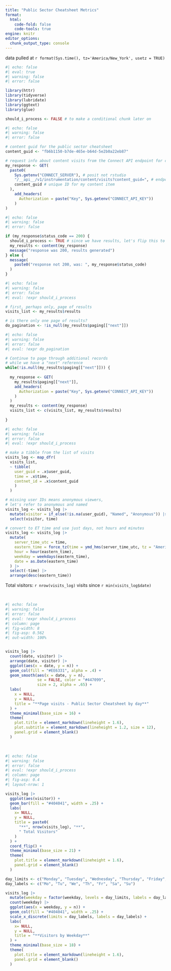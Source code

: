 ```yaml
---
title: "Public Sector Cheatsheet Metrics"
format:
  html:
    code-fold: false
    code-tools: true
engine: knitr
editor_options: 
  chunk_output_type: console
---
```

data pulled at `r format(Sys.time(), tz='America/New_York', usetz = TRUE)`  

```r
#| echo: false
#| eval: true
#| warning: false
#| error: false

library(httr)
library(tidyverse)
library(lubridate)
library(ggtext)
library(glue)

should_i_process <- FALSE # to make a conditional chunk later on
```

```r
#| echo: false
#| warning: false
#| error: false

# content guid for the public sector cheatsheet
content_guid <- "fb6b1150-b7de-465e-b64d-5e2b0a22eb87"

# request info about content visits from the Connect API endpoint for content instrumentation
my_response <- GET(
  paste0(
    Sys.getenv("CONNECT_SERVER"), # posit not rstudio
    "/__api__/v1/instrumentation/content/visits?content_guid=", # endpoint for info on content visits
    content_guid # unique ID for my content item
  ),
    add_headers(
      Authorization = paste("Key", Sys.getenv("CONNECT_API_KEY"))
    )
)

```

```r
#| echo: false
#| warning: false
#| error: false

if (my_response$status_code == 200) {
  should_i_process <- TRUE # since we have results, let's flip this to true so that the next chunk will be rendered
  my_results <- content(my_response)
  message("response was 200, results generated")
} else {
  message(
    paste0("response not 200, was: ", my_response$status_code)
  )
}

```

```r
#| echo: false
#| warning: false
#| error: false
#| eval: !expr should_i_process

# first, perhaps only, page of results
visits_list <- my_results$results

# is there only one page of results?
do_pagination <- !is_null(my_results$paging[["next"]])

```

```r
#| echo: false
#| warning: false
#| error: false
#| eval: !expr do_pagination

# Continue to page through additional records
# while we have a "next" reference
while(!is.null(my_results$paging[["next"]])) {
  
  my_response <- GET(
    my_results$paging[["next"]],
    add_headers(
      Authorization = paste("Key", Sys.getenv("CONNECT_API_KEY"))
    )
  )
  my_results <- content(my_response)
  visits_list <- c(visits_list, my_results$results)
  
}

```

```r
#| echo: false
#| warning: false
#| error: false
#| eval: !expr should_i_process

# make a tibble from the list of visits
visits_log <- map_dfr(
  visits_list,
  ~ tibble(
    user_guid = .x$user_guid,
    time = .x$time,
    contnet_id = .x$content_guid
    )
  )

# missing user IDs means anonymous viewers, 
# let's refer to anonymous and named
visits_log <- visits_log |> 
  mutate(visitor = if_else(!is.na(user_guid), "Named", "Anonymous")) |> 
  select(visitor, time)

# convert to ET time and use just days, not hours and minutes
visits_log <- visits_log |> 
  mutate(
    server_time_utc = time,
    eastern_time = force_tz(time = ymd_hms(server_time_utc, tz = "America/New_York"), tzone = "GMT"),
    hour = hour(eastern_time),
    weekday = weekdays(eastern_time),
    date = as.Date(eastern_time)
  ) |>
  select(-time) |> 
  arrange(desc(eastern_time))

```

Total visitors: `r nrow(visits_log)` visits since `r min(visits_log$date)`

<br>

```r
#| echo: false
#| warning: false
#| error: false
#| eval: !expr should_i_process
#| column: page
#| fig-width: 8
#| fig-asp: 0.562
#| out-width: 100%


visits_log |> 
  count(date, visitor) |> 
  arrange(date, visitor) |> 
  ggplot(aes(x = date, y = n)) +
  geom_col(fill = "#EE6331", alpha = .4) +
  geom_smooth(aes(x = date, y = n),
              se = FALSE, color = "#447099",
              size = 2, alpha = .65) +
  labs(
    x = NULL,
    y = NULL,
    title = "**Page visits - Public Sector Cheatsheet by day**"
  ) +
  theme_minimal(base_size = 16) +
  theme(
    plot.title = element_markdown(lineheight = 1.6),
    plot.subtitle = element_markdown(lineheight = 1.2, size = 12),
    panel.grid = element_blank()
  )

```

<br>

```r
#| echo: false
#| warning: false
#| error: false
#| eval: !expr should_i_process
#| column: page
#| fig-asp: 0.4
#| layout-nrow: 1

visits_log |>
  ggplot(aes(visitor)) +
  geom_bar(fill = "#404041", width = .25) +
  labs(
    x= NULL,
    y = NULL,
    title = paste0(
      "**", nrow(visits_log), "**",
      " Total Visitors"
    )
  ) +
  coord_flip() +
  theme_minimal(base_size = 21) +
  theme(
    plot.title = element_markdown(lineheight = 1.6),
    panel.grid = element_blank()
  )

day_limits <- c("Monday", "Tuesday", "Wednesday", "Thursday", "Friday", "Saturday", "Sunday")
day_labels <- c("Mo", "Tu", "We", "Th", "Fr", "Sa", "Su")

visits_log |>
  mutate(weekday = factor(weekday, levels = day_limits, labels = day_labels)) |> 
  count(weekday) |> 
  ggplot(aes(x = weekday, y = n)) +
  geom_col(fill = "#404041", width = .25) +
  scale_x_discrete(limits = day_labels, labels = day_labels) +
  labs(
    x= NULL,
    y = NULL,
    title = "**Visitors by Weekday**"
  ) +
  theme_minimal(base_size = 18) +
  theme(
    plot.title = element_markdown(lineheight = 1.6),
    panel.grid = element_blank()
  )

```
